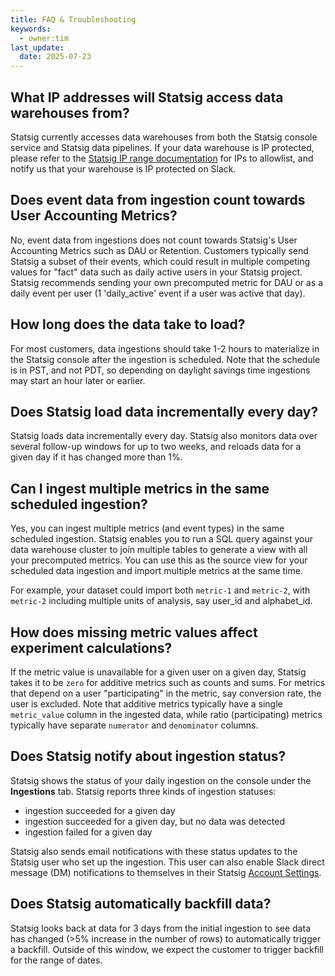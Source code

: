 ```yaml
---
title: FAQ & Troubleshooting
keywords:
  - owner:tim
last_update:
  date: 2025-07-23
---
```


## What IP addresses will Statsig access data warehouses from?

Statsig currently accesses data warehouses from both the Statsig console service and Statsig data pipelines. If your data warehouse is IP protected, please refer to the [Statsig IP range documentation](/infrastructure/statsig_ip_ranges) for IPs to allowlist, and notify us that your warehouse is IP protected on Slack.

## Does event data from ingestion count towards User Accounting Metrics?

No, event data from ingestions does not count towards Statsig's User Accounting Metrics such as DAU or Retention. Customers typically send Statsig a subset of their events, which could result in multiple competing values for "fact" data such as daily active users in your Statsig project. Statsig recommends sending your own precomputed metric for DAU or as a daily event per user (1 'daily_active' event if a user was active that day).

## How long does the data take to load?

For most customers, data ingestions should take 1-2 hours to materialize in the Statsig console after the ingestion is scheduled. Note that the schedule is in PST, and not PDT, so depending on daylight savings time ingestions may start an hour later or earlier.

## Does Statsig load data incrementally every day?

Statsig loads data incrementally every day. Statsig also monitors data over several follow-up windows for up to two weeks, and reloads data for a given day if it has changed more than 1%.

## Can I ingest multiple metrics in the same scheduled ingestion?

Yes, you can ingest multiple metrics (and event types) in the same scheduled ingestion. Statsig enables you to run a SQL query against your data warehouse cluster to join multiple tables to generate a view with all your precomputed metrics. You can use this as the source view for your scheduled data ingestion and import multiple metrics at the same time.

For example, your dataset could import both `metric-1` and `metric-2`, with `metric-2` including multiple units of analysis, say user_id and alphabet_id.

## How does missing metric values affect experiment calculations?

If the metric value is unavailable for a given user on a given day, Statsig takes it to be `zero` for additive metrics such as counts and sums. For metrics that depend on a user "participating" in the metric, say conversion rate, the user is excluded. Note that additive metrics typically have a single `metric_value` column in the ingested data, while ratio (participating) metrics typically have separate `numerator` and `denominator` columns.

## Does Statsig notify about ingestion status?

Statsig shows the status of your daily ingestion on the console under the **Ingestions** tab. Statsig reports three kinds of ingestion statuses:

- ingestion succeeded for a given day
- ingestion succeeded for a given day, but no data was detected
- ingestion failed for a given day

Statsig also sends email notifications with these status updates to the Statsig user who set up the ingestion. This user can also enable Slack direct message (DM) notifications to themselves in their Statsig [Account Settings](https://console.statsig.com/account_notifications).

## Does Statsig automatically backfill data?

Statsig looks back at data for 3 days from the initial ingestion to see data has changed (>5% increase in the number of rows) to automatically trigger a backfill. Outside of this window, we expect the customer to trigger backfill for the range of dates.
